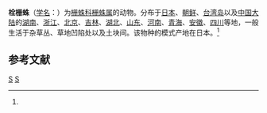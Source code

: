 {{Speciesbox
| taxon = Hahnia corticicola
| binomial_authority = (Boes. et Str., 1906)<ref name='id14010'>{{cite web| url =http://www.bioinfo.cn/db05/BjdwSpecies.php?action=view&id=14010| title =栓栅蛛| work =《中国动物物种编目数据库》| publisher =中国科学院微生物研究所| author =中国科学院动物研究所| accessdate =2009-04-28| deadurl =yes| archiveurl =https://web.archive.org/web/20160305055314/http://www.bioinfo.cn/db05/BjdwSpecies.php?action=view&id=14010| archivedate =2016-03-05}}</ref>
}}

'''栓栅蛛'''（[[学名|学名]]：{{lang|la|''Hahnia corticicola''}}）为[[栅蛛科|栅蛛科]][[栅蛛属|栅蛛属]]的动物。分布于[[日本|日本]]、[[朝鲜|朝鲜]]、[[台湾岛|台湾岛]]以及[[中国大陆|中国大陆]]的[[湖南|湖南]]、[[浙江|浙江]]、[[北京|北京]]、[[吉林|吉林]]、[[湖北|湖北]]、[[山东|山东]]、[[河南|河南]]、[[青海|青海]]、[[安徽|安徽]]、[[四川|四川]]等地，一般生活于杂草丛、草地凹陷处以及土块间。该物种的模式产地在日本。<ref name='id14010'/>

== 参考文献 ==
{{reflist}}

{{taxonbar}}
[[Category:_1906年描述的动物|S]]
[[Category:栅蛛属|S]]